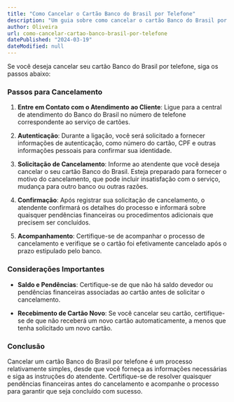 ```yaml
---
title: "Como Cancelar o Cartão Banco do Brasil por Telefone"
description: "Um guia sobre como cancelar o cartão Banco do Brasil por telefone, incluindo os passos necessários e as informações que você precisará fornecer durante o processo."
author: Oliveira
url: como-cancelar-cartao-banco-brasil-por-telefone
datePublished: "2024-03-19"
dateModified: null
---
```


Se você deseja cancelar seu cartão Banco do Brasil por telefone, siga os passos abaixo:

### Passos para Cancelamento

1. **Entre em Contato com o Atendimento ao Cliente**: Ligue para a central de atendimento do Banco do Brasil no número de telefone correspondente ao serviço de cartões.

2. **Autenticação**: Durante a ligação, você será solicitado a fornecer informações de autenticação, como número do cartão, CPF e outras informações pessoais para confirmar sua identidade.

3. **Solicitação de Cancelamento**: Informe ao atendente que você deseja cancelar o seu cartão Banco do Brasil. Esteja preparado para fornecer o motivo do cancelamento, que pode incluir insatisfação com o serviço, mudança para outro banco ou outras razões.

4. **Confirmação**: Após registrar sua solicitação de cancelamento, o atendente confirmará os detalhes do processo e informará sobre quaisquer pendências financeiras ou procedimentos adicionais que precisem ser concluídos.

5. **Acompanhamento**: Certifique-se de acompanhar o processo de cancelamento e verifique se o cartão foi efetivamente cancelado após o prazo estipulado pelo banco.

### Considerações Importantes

- **Saldo e Pendências**: Certifique-se de que não há saldo devedor ou pendências financeiras associadas ao cartão antes de solicitar o cancelamento.

- **Recebimento de Cartão Novo**: Se você cancelar seu cartão, certifique-se de que não receberá um novo cartão automaticamente, a menos que tenha solicitado um novo cartão.

### Conclusão

Cancelar um cartão Banco do Brasil por telefone é um processo relativamente simples, desde que você forneça as informações necessárias e siga as instruções do atendente. Certifique-se de resolver quaisquer pendências financeiras antes do cancelamento e acompanhe o processo para garantir que seja concluído com sucesso.
